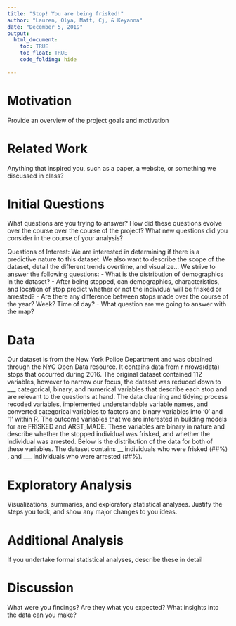 ```yaml
---
title: "Stop! You are being frisked!"
author: "Lauren, Olya, Matt, Cj, & Keyanna"
date: "December 5, 2019"
output:
  html_document:
    toc: TRUE
    toc_float: TRUE
    code_folding: hide
      
---
```






# Motivation
Provide an overview of the project goals and motivation


# Related Work
Anything that inspired you, such as a paper, a website, or something we discussed in class?

# Initial Questions
What questions are you trying to answer? How did these questions evolve over the course over the course of the project? What new questions did you consider in the course of your analysis?

Questions of Interest:
We are interested in determining if there is a predictive nature to this dataset. We also want to describe the scope of the dataset, detail the different trends overtime, and visualize... We strive to answer the following questions:
-	What is the distribution of demographics in the dataset? 
-	After being stopped, can demographics, characteristics, and location of stop predict whether or not the individual will be frisked or arrested? 
-	Are there any difference between stops made over the course of the year? Week? Time of day? 
-	What question are we going to answer with the map? 

# Data
Our dataset is from the New York Police Department and was obtained through the NYC Open Data resource. It contains data from r nrows(data) stops that occurred during 2016. The original dataset contained 112 variables, however to narrow our focus, the dataset was reduced down to ___ categorical, binary, and numerical variables that describe each stop and are relevant to the questions at hand. The data cleaning and tidying process recoded variables, implemented understandable variable names, and converted categorical variables to factors and binary variables into ‘0’ and ‘1’ within R. The outcome variables that we are interested in building models for are FRISKED and ARST_MADE. These variables are binary in nature and describe whether the stopped individual was frisked, and whether the individual was arrested. Below is the distribution of the data for both of these variables. The dataset contains __ individuals who were frisked (##%) , and ___ individuals who were arrested (##%).  

# Exploratory Analysis
Visualizations, summaries, and exploratory statistical analyses. Justify the steps you took, and show any major changes to you ideas.

# Additional Analysis
If you undertake formal statistical analyses, describe these in detail

# Discussion
What were you findings? Are they what you expected? What insights into the data can you make?
  

  


